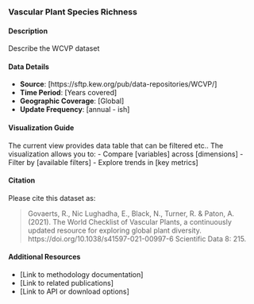 ### Vascular Plant Species Richness

#### Description
Describe the WCVP dataset

#### Data Details
- **Source**: [https://sftp.kew.org/pub/data-repositories/WCVP/]
- **Time Period**: [Years covered]
- **Geographic Coverage**: [Global]
- **Update Frequency**: [annual - ish]

#### Visualization Guide
The current view provides data table that can be filtered etc.. The visualization allows you to:
- Compare [variables] across [dimensions]
- Filter by [available filters]
- Explore trends in [key metrics]

#### Citation
Please cite this dataset as:

> Govaerts, R., Nic Lughadha, E., Black, N., Turner, R. & Paton, A. (2021). The World Checklist of Vascular Plants, a continuously updated resource for exploring global plant diversity. https://doi.org/10.1038/s41597-021-00997-6 Scientific Data 8: 215.



#### Additional Resources
- [Link to methodology documentation]
- [Link to related publications]
- [Link to API or download options]

